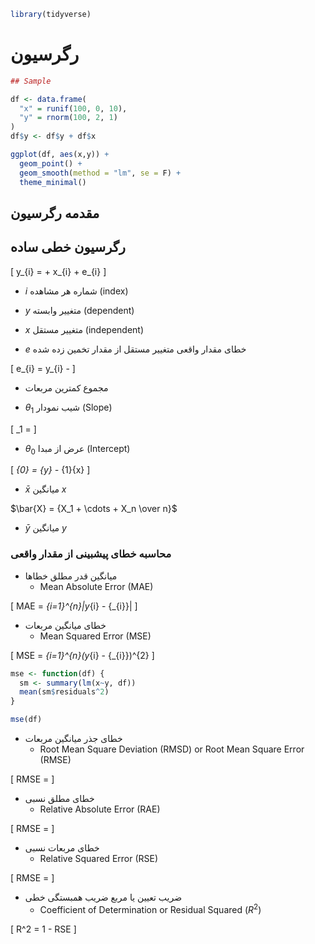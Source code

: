 
```r
library(tidyverse)
```




# رگرسیون

```r
## Sample

df <- data.frame(
  "x" = runif(100, 0, 10),
  "y" = rnorm(100, 2, 1)
) 
df$y <- df$y + df$x
```

```r
ggplot(df, aes(x,y)) +
  geom_point() +
  geom_smooth(method = "lm", se = F) +
  theme_minimal()
```

## مقدمه رگرسیون

## رگرسیون خطی ساده


\[
y_{i} = \hat{\beta_{0}} + \hat{\beta_{1}} x_{i} + e_{i}
\]

- $i$
شماره هر مشاهده
(index)

- $y$
متغییر وابسته
(dependent)

- $x$
متغییر مستقل
(independent)

- $e$
خطای مقدار واقعی متغییر مستقل از مقدار تخمین زده شده

\[
e_{i} = y_{i} - \hat{y_{i}}
\]

- مجموع کمترین مربعات 
    
- $\theta_1$
شیب نمودار
(Slope)

\[
\theta_1 = \cfrac{
\sum_{1}^{n} (x_i - \bar{x})(y_i - \bar{y})
}{
\sum_{1}^{n} (x_i - \bar{x})^{2}
}
\]

- $\theta_0$
عرض از مبدا
(Intercept)

\[
\beta_{0} = \bar{y} - \beta_{1}\bar{x}
\]

- $\bar{x}$
میانگین
$x$

$\bar{X} = {X_1 + \cdots + X_n \over n}$

- $\bar{y}$
میانگین
$y$



### محاسبه خطای پیشبینی از مقدار واقعی

- میانگین قدر مطلق خطاها
    * [Mean Absolute Error (MAE)]{dir=ltr}

\[
MAE = \cfrac{1}{n} \sum_{i=1}^{n}|y_{i} - {\hat{y}_{i}}|
\]
    
- خطای میانگین مربعات
    * [Mean Squared Error (MSE)]{dir=ltr}
    
\[
MSE = \cfrac{1}{n} \sum_{i=1}^{n}(y_{i} - {\hat{y}_{i}})^{2}
\]



```r
mse <- function(df) {
  sm <- summary(lm(x~y, df))
  mean(sm$residuals^2)
}

mse(df)
```



    
- خطای جذر میانگین مربعات
    * [Root Mean Square Deviation (RMSD) or Root Mean Square Error (RMSE)]{dir=ltr}
    
\[
RMSE = \sqrt{\cfrac{1}{n} \sum_{i=1}^{n}(y_{i} - {\hat{y}_{i}})^{2}}
\]


    
- خطای مطلق نسبی
    * [Relative Absolute Error (RAE)]{dir=ltr}
    
\[
RMSE = \cfrac{
\sum_{i=1}^{n}|y_{i} - \hat{y}_{i}|
}{
\sum_{i=1}^{n}|y_{i} - \bar{y}|
}
\]


- خطای مربعات نسبی
    * [Relative Squared Error (RSE)]{dir=ltr}
    
\[
RMSE = \cfrac{
\sum_{i=1}^{n}(y_{i} - \hat{y}_{i})^{2}
}{
\sum_{i=1}^{n}(y_{i} - \bar{y})^{2}
}
\]



- ضریب تعیین یا مربع ضریب همبستگی خطی
    * [Coefficient of Determination or Residual Squared ($R^2$)]{dir=ltr}

\[
R^2 = 1 - RSE
\]